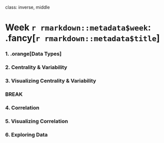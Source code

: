 
class: inverse, middle

# Week `r rmarkdown::metadata$week`: .fancy[`r rmarkdown::metadata$title`]

### 1. .orange[Data Types]
### 2. Centrality & Variability
### 3. Visualizing Centrality & Variability

### BREAK

### 4. Correlation
### 5. Visualizing Correlation
### 6. Exploring Data
